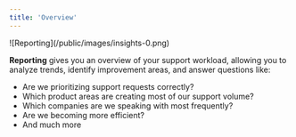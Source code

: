 ```yaml
---
title: 'Overview'
---
```


<Frame>![Reporting](/public/images/insights-0.png)</Frame>

**Reporting** gives you an overview of your support workload, allowing you to analyze trends, identify improvement areas, and answer questions like:

- Are we prioritizing support requests correctly?
- Which product areas are creating most of our support volume?
- Which companies are we speaking with most frequently?
- Are we becoming more efficient?
- And much more
